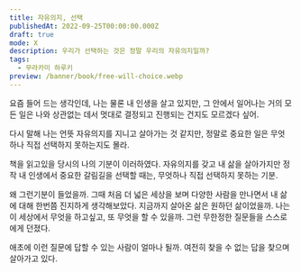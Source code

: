 ```yaml
---
title: 자유의지, 선택
publishedAt: 2022-09-25T00:00:00.000Z
draft: true
mode: X
description: 우리가 선택하는 것은 정말 우리의 자유의지일까?
tags:
  - 무라카미 하루키
preview: /banner/book/free-will-choice.webp
---
```


<Callout reference="색채가 없는 다자키 쓰크루와 그가 순례를 떠난해">
  요즘 들어 드는 생각인데, 나는 물론 내 인생을 살고 있지만, 그 안에서 일어나는 거의 모든 일은 나와
  상관없는 데서 멋대로 결정되고 진행되는 건지도 모르겠다 싶어.

  다시 말해 나는 언뜻 자유의지를 지니고 살아가는 것 같지만, 정말로 중요한 일은 무엇 하나 직접 선택하지 못하는지도 몰라.
</Callout>

책을 읽고있을 당시의 나의 기분이 이러하였다. 자유의지를 갖고 내 삶을 살아가지만 정작 내 인생에서 중요한 갈림길을 선택할 때는, 무엇하나 직접 선택하지 못하는 기분.

왜 그런기분이 들었을까. 그때 처음 더 넓은 세상을 보며 다양한 사람을 만나면서 내 삶에 대해 한번쯤 진지하게 생각해보았다. 지금까지 살아온 삶은 원하던 삶이었을까. 나는 이 세상에서 무엇을 하고싶고, 또 무엇을 할 수 있을까. 그런 무한정한 질문들을 스스로에게 던졌다.

애초에 이런 질문에 답할 수 있는 사람이 얼마나 될까. 여전히 찾을 수 없는 답을 찾으며 살아가고 있다.
